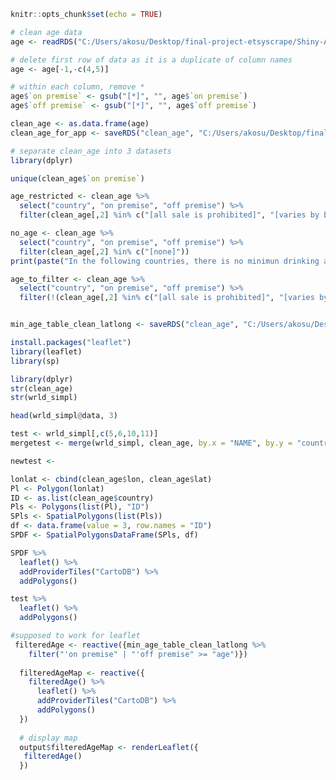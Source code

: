 
```r
knitr::opts_chunk$set(echo = TRUE)
```


```r
# clean age data
age <- readRDS("C:/Users/akosu/Desktop/final-project-etsyscrape/Shiny-App/age data/min_age_table_unclean_latlong.rds")

# delete first row of data as it is a duplicate of column names
age <- age[-1,-c(4,5)]

# within each column, remove *
age$`on premise` <- gsub("[*]", "", age$`on premise`)
age$`off premise` <- gsub("[*]", "", age$`off premise`)

clean_age <- as.data.frame(age)
clean_age_for_app <- saveRDS("clean_age", "C:/Users/akosu/Desktop/final-project-etsyscrape/Shiny-App/age data/clean_age_for_app.rds")

# separate clean_age into 3 datasets
library(dplyr)

unique(clean_age$`on premise`)

age_restricted <- clean_age %>%
  select("country", "on premise", "off premise") %>%
  filter(clean_age[,2] %in% c("[all sale is prohibited]", "[varies by beverage and jurisdiction]", "[varies by beverage]", "[varies by jurisdiction and by beverage]", "[varies by jurisdiction]", "[varies by province]", "[varies by religion and jurisdiction]", "[varies by religion]"))

no_age <- clean_age %>%
  select("country", "on premise", "off premise") %>%
  filter(clean_age[,2] %in% c("[none]"))
print(paste("In the following countries, there is no minimun drinking age:", c(no_age$country)))

age_to_filter <- clean_age %>%
  select("country", "on premise", "off premise") %>%
  filter(!(clean_age[,2] %in% c("[all sale is prohibited]", "[varies by beverage and jurisdiction]", "[varies by beverage]", "[varies by jurisdiction and by beverage]", "[varies by jurisdiction]", "[varies by province]", "[varies by religion and jurisdiction]", "[varies by religion]", "[none]")))


min_age_table_clean_latlong <- saveRDS("clean_age", "C:/Users/akosu/Desktop/final-project-etsyscrape/Shiny-App/age data/min_age_table_clean_latlong.rds")
```



```r
install.packages("leaflet")
library(leaflet)
library(sp)

library(dplyr)
str(clean_age)
str(wrld_simpl)

head(wrld_simpl@data, 3)

test <- wrld_simpl[,c(5,6,10,11)]
mergetest <- merge(wrld_simpl, clean_age, by.x = "NAME", by.y = "country", all = T)

newtest <- 

lonlat <- cbind(clean_age$lon, clean_age$lat)
Pl <- Polygon(lonlat)
ID <- as.list(clean_age$country)
Pls <- Polygons(list(Pl), "ID")
SPls <- SpatialPolygons(list(Pls))
df <- data.frame(value = 3, row.names = "ID")
SPDF <- SpatialPolygonsDataFrame(SPls, df)

SPDF %>%
  leaflet() %>%
  addProviderTiles("CartoDB") %>%
  addPolygons()

test %>%
  leaflet() %>%
  addPolygons()

#supposed to work for leaflet
 filteredAge <- reactive({min_age_table_clean_latlong %>%
    filter("'on premise" | "'off premise" >= "age")})
  
  filteredAgeMap <- reactive({
    filteredAge() %>%
      leaflet() %>%
      addProviderTiles("CartoDB") %>%
      addPolygons()
  })
  
  # display map
  output$filteredAgeMap <- renderLeaflet({ 
   filteredAge()
  })
```